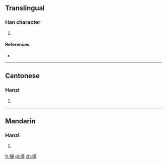 ==Translingual==

===Han character===
{{Han char|rn=64|rad=手|as=10|sn=13|four=|canj=手廿一十 (QTMJ)|ids=⿰[[扌]][[華]]}}

# {{defn|Han|sort=手10}}

====References====
* {{Han ref|kx=0457.161|hdz=80026.070|uh=64B6}}

----

==Cantonese==

===Hanzi===
{{yue-hanzi|jyut=[[waa1]]|y=wa1}}

# {{defn|lang=yue|sort=手10}}

----

==Mandarin==

===Hanzi===
{{cmn-hanzi|pin=[[huá]] ([[hua2]])|wg=hua<sup>2</sup>}}

# {{defn|lang=cmn|sort=手10}}

[[fr:撶]]
[[pl:撶]]
[[zh:撶]]